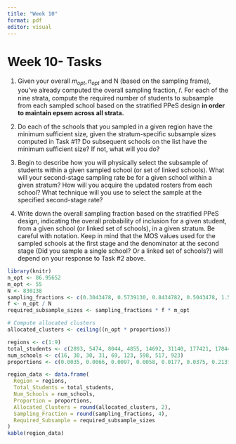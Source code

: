 ```yaml
---
title: "Week 10"
format: pdf
editor: visual
---
```


# Week 10- Tasks

1. Given your overall $m_{opt}, n_{opt}$ and N (based on the sampling frame), you’ve already
computed the overall sampling fraction, 𝑓. For each of the nine strata, compute the
required number of students to subsample from each sampled school based on the
stratified PPeS design **in order to maintain epsem across all strata.**

2. Do each of the schools that you sampled in a given region have the minimum sufficient
size, given the stratum-specific subsample sizes computed in Task #1? Do subsequent
schools on the list have the minimum sufficient size? If not, what will you do?

3. Begin to describe how you will physically select the subsample of students within a given
sampled school (or set of linked schools). What will your second-stage sampling rate be for a
given school within a given stratum? How will you acquire the updated rosters from each
school? What technique will you use to select the sample at the specified second-stage
rate?

4. Write down the overall sampling fraction based on the stratified PPeS design, indicating
the overall probability of inclusion for a given student, from a given school (or linked set of
schools), in a given stratum. Be careful with notation. Keep in mind that the MOS values
used for the sampled schools at the first stage and the denominator at the second stage (Did
you sample a single school? Or a linked set of schools?) will depend on your response to Task
#2 above.

```r
library(knitr)
n_opt <- 86.95652
m_opt <- 55
N <- 830138
sampling_fractions <- c(0.3043478, 0.5739130, 0.8434782, 0.5043478, 1.5391304, 3.2608695, 18.5826083, 18.6956518, 39.2521731)
f <- n_opt / N
required_subsample_sizes <- sampling_fractions * f * m_opt

# Compute allocated clusters
allocated_clusters <- ceiling((n_opt * proportions))

regions <- c(1:9)
total_students <- c(2893, 5474, 8044, 4855, 14692, 31140, 177421, 178447, 374755)
num_schools <- c(16, 30, 30, 31, 69, 123, 598, 517, 923)
proportions <- c(0.0035, 0.0066, 0.0097, 0.0058, 0.0177, 0.0375, 0.2137, 0.2150, 0.4514)

region_data <- data.frame(
  Region = regions,
  Total_Students = total_students,
  Num_Schools = num_schools,
  Proportion = proportions,
  Allocated_Clusters = round(allocated_clusters, 2),
  Sampling_Fraction = round(sampling_fractions, 4),
  Required_Subsample = required_subsample_sizes
)
kable(region_data)
```

